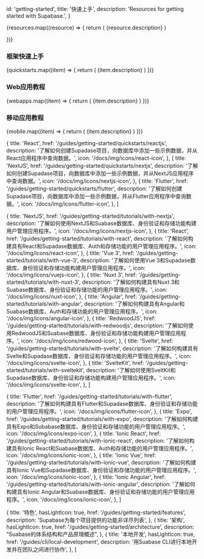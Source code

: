 
  id: 'getting-started',
  title: '快速上手',
  description: 'Resources for getting started with Supabase.',
}

<div className="flex flex-col gap-12 my-12">

<div>

  <div className="grid grid-cols-12 gap-6 not-prose">
    {resources.map((resource) => {
      return (
        <Link
          href={`${resource.href}`}
          key={resource.title}
          passHref
        >
          <a className={'col-span-12 md:col-span-4'}>
            <GlassPanel {...resource} background={false} showIconBg={true}>
              {resource.description}
            </GlassPanel>
          </a>
        </Link>
      )

})}

  </div>

</div>

</div>

### 框架快速上手

<div className="grid lg:grid-cols-12 gap-6 not-prose">
  {quickstarts.map((item) => {
    return (
      <Link href={`/${item.href}`} key={item.title} passHref>
        <a className={'col-span-4'}>
          <GlassPanel title={item.title} span="col-span-6" background={false} icon={item.icon}>
            {item.description}
          </GlassPanel>
        </a>
      </Link>
    )
  })}
</div>

### Web应用教程

<div className="grid lg:grid-cols-12 gap-6 not-prose">
  {webapps.map((item) => {
    return (
      <Link href={`/${item.href}`} key={item.title} passHref>
        <a className={'col-span-4'}>
          <GlassPanel title={item.title} span="col-span-6" background={false} icon={item.icon}>
            {item.description}
          </GlassPanel>
        </a>
      </Link>
    )
  })}
</div>

### 移动应用教程

<div className="grid lg:grid-cols-12 gap-6 not-prose">
  {mobile.map((item) => {
    return (
      <Link href={`/${item.href}`} key={item.title} passHref>
        <a className={'col-span-4'}>
          <GlassPanel title={item.title} span="col-span-6" background={false} icon={item.icon}>
            {item.description}
          </GlassPanel>
        </a>
      </Link>
    )
  })}
</div>

  {
    title: 'React',
    href: '/guides/getting-started/quickstarts/reactjs',
    description:
      '了解如何创建Supadase项目，向数据库中添加一些示例数据，并从React应用程序中查询数据。',
    icon: '/docs/img/icons/react-icon',
  },
  {
    title: 'NextJS',
    href: '/guides/getting-started/quickstarts/nextjs',
    description:
      '了解如何创建Supadase项目，向数据库中添加一些示例数据，并从NextJS应用程序中查询数据。',
    icon: '/docs/img/icons/nextjs-icon',
  },
  {
    title: 'Flutter',
    href: '/guides/getting-started/quickstarts/flutter',
    description:
      '了解如何创建Supadase项目，向数据库中添加一些示例数据，并从Flutter应用程序中查询数据。',
    icon: '/docs/img/icons/flutter-icon',
  },
]

  {
    title: 'NextJS',
    href: '/guides/getting-started/tutorials/with-nextjs',
    description:
      '了解如何使用NextJS和Suabase数据库、身份验证和存储功能构建用户管理应用程序。',
    icon: '/docs/img/icons/nextjs-icon',
  },
  {
    title: 'React',
    href: '/guides/getting-started/tutorials/with-react',
    description:
      '了解如何构建具有React和Supadase数据库、Auth和存储功能的用户管理应用程序。',
    icon: '/docs/img/icons/react-icon',
  },
  {
    title: 'Vue 3',
    href: '/guides/getting-started/tutorials/with-vue-3',
    description:
      '了解如何使用Vue 3和Supadase数据库、身份验证和存储功能构建用户管理应用程序。',
    icon: '/docs/img/icons/vuejs-icon',
  },
  {
    title: 'Nuxt 3',
    href: '/guides/getting-started/tutorials/with-nuxt-3',
    description:
      '了解如何构建具有Nuxt 3和Suabase数据库、身份验证和存储功能的用户管理应用程序。',
    icon: '/docs/img/icons/nuxt-icon',
  },
  {
    title: 'Angular',
    href: '/guides/getting-started/tutorials/with-angular',
    description:
      '了解如何构建具有Angular和Suabase数据库、Auth和存储功能的用户管理应用程序。',
    icon: '/docs/img/icons/angular-icon',
  },
  {
    title: 'RedwoodJS',
    href: '/guides/getting-started/tutorials/with-redwoodjs',
    description:
      '了解如何使用RedwoodJS和Suabase数据库、身份验证和存储功能构建用户管理应用程序。',
    icon: '/docs/img/icons/redwood-icon',
  },
  {
    title: 'Svelte',
    href: '/guides/getting-started/tutorials/with-svelte',
    description:
      '了解如何构建具有Svelte和Supadase数据库、身份验证和存储功能的用户管理应用程序。',
    icon: '/docs/img/icons/svelte-icon',
  },
  {
    title: 'SvelteKit',
    href: '/guides/getting-started/tutorials/with-sveltekit',
    description:
      '了解如何使用SveltKit和Supadase数据库、身份验证和存储功能构建用户管理应用程序。',
    icon: '/docs/img/icons/svelte-icon',
  },
]

  {
    title: 'Flutter',
    href: '/guides/getting-started/tutorials/with-flutter',
    description:
      '了解如何构建具有Flutter和Supadase数据库、身份验证和存储功能的用户管理应用程序。',
    icon: '/docs/img/icons/flutter-icon',
  },
  {
    title: 'Expo',
    href: '/guides/getting-started/tutorials/with-expo',
    description:
      '了解如何构建具有Expo和Subabase数据库、身份验证和存储功能的用户管理应用程序。',
    icon: '/docs/img/icons/expo-icon',
  },
  {
    title: 'Ionic React',
    href: '/guides/getting-started/tutorials/with-ionic-react',
    description:
      '了解如何构建具有Ionic React和Suabase数据库、Auth和存储功能的用户管理应用程序。',
    icon: '/docs/img/icons/ionic-icon',
  },
  {
    title: 'Ionic Vue',
    href: '/guides/getting-started/tutorials/with-ionic-vue',
    description:
      '了解如何构建具有Ionic Vue和Supadase数据库、身份验证和存储功能的用户管理应用程序。',
    icon: '/docs/img/icons/ionic-icon',
  },
  {
    title: 'Ionic Angular',
    href: '/guides/getting-started/tutorials/with-ionic-angular',
    description:
      '了解如何构建具有Ionic Angular和Suabase数据库、身份验证和存储功能的用户管理应用程序。',
    icon: '/docs/img/icons/ionic-icon',
  },
]

  {
    title: '特色',
    hasLightIcon: true,
    href: '/guides/getting-started/features',
    description: 'Supabase为每个项目提供的功能非详尽列表',
  },
  {
    title: '架构',
    hasLightIcon: true,
    href: '/guides/getting-started/architecture',
    description: "Suabase的体系结构和产品原理概述",
  },
  {
    title: '本地开发',
    hasLightIcon: true,
    href: '/guides/cli/local-development',
    description: '用Suabase CLI进行本地开发并在团队之间进行协作',
  },
]


